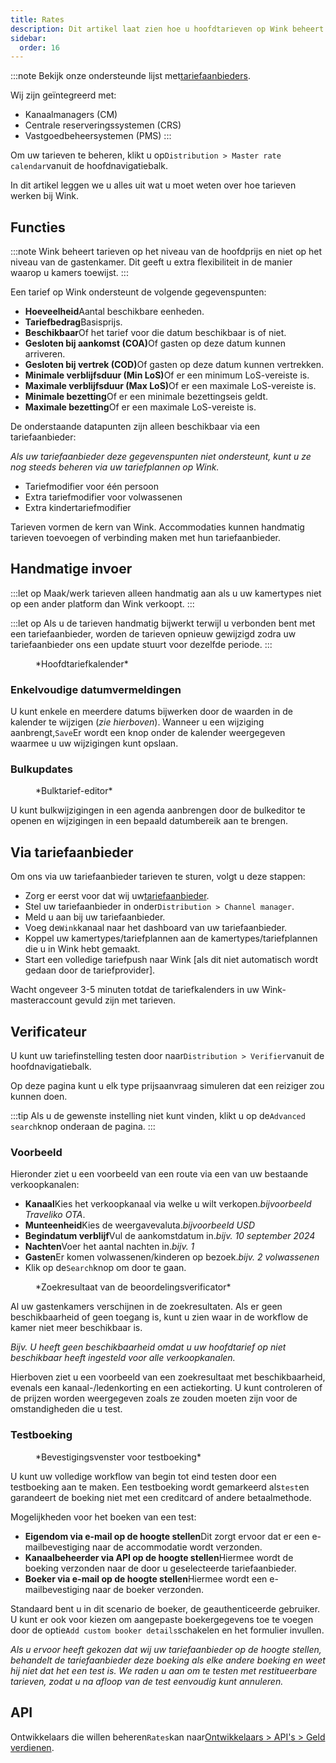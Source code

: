 ```yaml
---
title: Rates
description: Dit artikel laat zien hoe u hoofdtarieven op Wink beheert.
sidebar:
  order: 16
---
```


:::note
Bekijk onze ondersteunde lijst met[tariefaanbieders](/extranet/rate-providers).

Wij zijn geïntegreerd met:

* Kanaalmanagers (CM)
* Centrale reserveringssystemen (CRS)
* Vastgoedbeheersystemen (PMS)
  :::

Om uw tarieven te beheren, klikt u op`Distribution > Master rate calendar`vanuit de hoofdnavigatiebalk.

In dit artikel leggen we u alles uit wat u moet weten over hoe tarieven werken bij Wink.

## Functies

:::note
Wink beheert tarieven op het niveau van de hoofdprijs en niet op het niveau van de gastenkamer. Dit geeft u extra flexibiliteit in de manier waarop u kamers toewijst.
:::

Een tarief op Wink ondersteunt de volgende gegevenspunten:

* **Hoeveelheid**Aantal beschikbare eenheden.
* **Tariefbedrag**Basisprijs.
* **Beschikbaar**Of het tarief voor die datum beschikbaar is of niet.
* **Gesloten bij aankomst (COA)**&#x4F;f gasten op deze datum kunnen arriveren.
* **Gesloten bij vertrek (COD)**&#x4F;f gasten op deze datum kunnen vertrekken.
* **Minimale verblijfsduur (Min LoS)**&#x4F;f er een minimum LoS-vereiste is.
* **Maximale verblijfsduur (Max LoS)**&#x4F;f er een maximale LoS-vereiste is.
* **Minimale bezetting**Of er een minimale bezettingseis geldt.
* **Maximale bezetting**Of er een maximale LoS-vereiste is.

De onderstaande datapunten zijn alleen beschikbaar via een tariefaanbieder:

*Als uw tariefaanbieder deze gegevenspunten niet ondersteunt, kunt u ze nog steeds beheren via uw tariefplannen op Wink.*

* Tariefmodifier voor één persoon
* Extra tariefmodifier voor volwassenen
* Extra kindertariefmodifier

Tarieven vormen de kern van Wink. Accommodaties kunnen handmatig tarieven toevoegen of verbinding maken met hun tariefaanbieder.

## Handmatige invoer

:::let op
Maak/werk tarieven alleen handmatig aan als u uw kamertypes niet op een ander platform dan Wink verkoopt.
:::

:::let op
Als u de tarieven handmatig bijwerkt terwijl u verbonden bent met een tariefaanbieder, worden de tarieven opnieuw gewijzigd zodra uw tariefaanbieder ons een update stuurt voor dezelfde periode.
:::

<figure>
  <CloudinaryImage width="700" height="251" resize="scale" quality="best" alt="Hoofdtariefkalender" src="academy/rate-calendar" errorImage="noimage_opaque_nyrtl0.png" />

  <figcaption>*Hoofdtariefkalender*</figcaption>
</figure>


### Enkelvoudige datumvermeldingen

U kunt enkele en meerdere datums bijwerken door de waarden in de kalender te wijzigen (*zie hierboven*). Wanneer u een wijziging aanbrengt,`Save`Er wordt een knop onder de kalender weergegeven waarmee u uw wijzigingen kunt opslaan.

### Bulkupdates

<figure>
  <CloudinaryImage width="700" height="267" resize="scale" quality="best" alt="Bulktarief-editor" src="academy/bulk-editor" errorImage="noimage_opaque_nyrtl0.png" />

  <figcaption>*Bulktarief-editor*</figcaption>
</figure>


U kunt bulkwijzigingen in een agenda aanbrengen door de bulkeditor te openen en wijzigingen in een bepaald datumbereik aan te brengen.

## Via tariefaanbieder

Om ons via uw tariefaanbieder tarieven te sturen, volgt u deze stappen:

* Zorg er eerst voor dat wij uw[tariefaanbieder](/extranet/rate-providers).
* Stel uw tariefaanbieder in onder`Distribution > Channel manager`.
* Meld u aan bij uw tariefaanbieder.
* Voeg de`Wink`kanaal naar het dashboard van uw tariefaanbieder.
* Koppel uw kamertypes/tariefplannen aan de kamertypes/tariefplannen die u in Wink hebt gemaakt.
* Start een volledige tariefpush naar Wink \[als dit niet automatisch wordt gedaan door de tariefprovider].

Wacht ongeveer 3-5 minuten totdat de tariefkalenders in uw Wink-masteraccount gevuld zijn met tarieven.

## Verificateur

U kunt uw tariefinstelling testen door naar`Distribution > Verifier`vanuit de hoofdnavigatiebalk.

Op deze pagina kunt u elk type prijsaanvraag simuleren dat een reiziger zou kunnen doen.

:::tip
Als u de gewenste instelling niet kunt vinden, klikt u op de`Advanced search`knop onderaan de pagina.
:::

### Voorbeeld

Hieronder ziet u een voorbeeld van een route via een van uw bestaande verkoopkanalen:

* **Kanaal**Kies het verkoopkanaal via welke u wilt verkopen.*bijvoorbeeld Traveliko OTA*.
* **Munteenheid**Kies de weergavevaluta.*bijvoorbeeld USD*
* **Begindatum verblijf**Vul de aankomstdatum in.*bijv. 10 september 2024*
* **Nachten**Voer het aantal nachten in.*bijv. 1*
* **Gasten**Er komen volwassenen/kinderen op bezoek.*bijv. 2 volwassenen*
* Klik op de`Search`knop om door te gaan.

<figure>
  <CloudinaryImage width="350" height="501" resize="scale" quality="best" alt="Resultaat van de beoordelingsverificateur" src="academy/rate-verifier" errorImage="noimage_opaque_nyrtl0.png" />

  <figcaption>*Zoekresultaat van de beoordelingsverificator*</figcaption>
</figure>


Al uw gastenkamers verschijnen in de zoekresultaten.
Als er geen beschikbaarheid of geen toegang is, kunt u zien waar in de workflow de kamer niet meer beschikbaar is.

*Bijv. U heeft geen beschikbaarheid omdat u uw hoofdtarief op niet beschikbaar heeft ingesteld voor alle verkoopkanalen.*

Hierboven ziet u een voorbeeld van een zoekresultaat met beschikbaarheid, evenals een kanaal-/ledenkorting en een actiekorting.
U kunt controleren of de prijzen worden weergegeven zoals ze zouden moeten zijn voor de omstandigheden die u test.

### Testboeking

<figure>
  <CloudinaryImage width="350" height="459" resize="scale" quality="best" alt="Testboekingsmodaliteit" src="academy/test-booking" errorImage="noimage_opaque_nyrtl0.png" />

  <figcaption>*Bevestigingsvenster voor testboeking*</figcaption>
</figure>


U kunt uw volledige workflow van begin tot eind testen door een testboeking aan te maken.
Een testboeking wordt gemarkeerd als`test`en garandeert de boeking niet met een creditcard of andere betaalmethode.

Mogelijkheden voor het boeken van een test:

* **Eigendom via e-mail op de hoogte stellen**Dit zorgt ervoor dat er een e-mailbevestiging naar de accommodatie wordt verzonden.
* **Kanaalbeheerder via API op de hoogte stellen**Hiermee wordt de boeking verzonden naar de door u geselecteerde tariefaanbieder.
* **Boeker via e-mail op de hoogte stellen**Hiermee wordt een e-mailbevestiging naar de boeker verzonden.

Standaard bent u in dit scenario de boeker, de geauthenticeerde gebruiker. U kunt er ook voor kiezen om aangepaste boekergegevens toe te voegen door de optie`Add custom booker details`schakelen en het formulier invullen.

*Als u ervoor heeft gekozen dat wij uw tariefaanbieder op de hoogte stellen, behandelt de tariefaanbieder deze boeking als elke andere boeking en weet hij niet dat het een test is. We raden u aan om te testen met restitueerbare tarieven, zodat u na afloop van de test eenvoudig kunt annuleren.*

## API

Ontwikkelaars die willen beheren`Rates`kan naar[Ontwikkelaars > API's > Geld verdienen](/developers/apis/#monetize-api).

